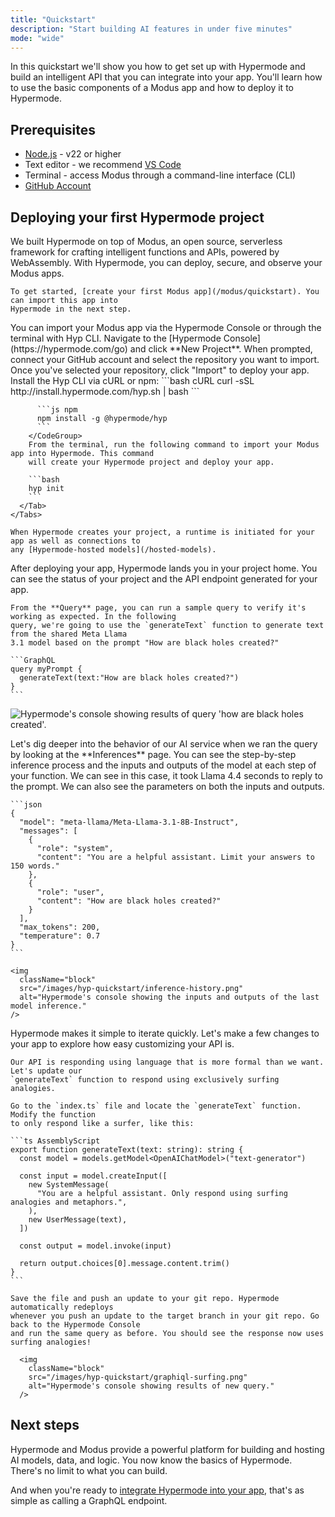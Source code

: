 ```yaml
---
title: "Quickstart"
description: "Start building AI features in under five minutes"
mode: "wide"
---
```


In this quickstart we'll show you how to get set up with Hypermode and build an intelligent API that
you can integrate into your app. You'll learn how to use the basic components of a Modus app and how
to deploy it to Hypermode.

## Prerequisites

- [Node.js](https://nodejs.org/en/download/package-manager) - v22 or higher
- Text editor - we recommend [VS Code](https://code.visualstudio.com/)
- Terminal - access Modus through a command-line interface (CLI)
- [GitHub Account](https://github.com/join)

## Deploying your first Hypermode project

<Steps>
  <Step title="Create Modus app">
    We built Hypermode on top of Modus, an open source, serverless framework for crafting
    intelligent functions and APIs, powered by WebAssembly. With Hypermode, you can deploy,
    secure, and observe your Modus apps.

    To get started, [create your first Modus app](/modus/quickstart). You can import this app into
    Hypermode in the next step.

  </Step>
  <Step title="Import Modus app">
    You can import your Modus app via the Hypermode Console or through the terminal with Hyp CLI.
    <Tabs>
      <Tab title="Hypermode Console">
        Navigate to the [Hypermode Console](https://hypermode.com/go) and click **New Project**.
        When prompted, connect your GitHub account and select the repository you want to import.
        Once you've selected your repository, click "Import" to deploy your app.
      </Tab>
      <Tab title="Hyp CLI">
        Install the Hyp CLI via cURL or npm:
        <CodeGroup>
          ```bash cURL
          curl -sSL http://install.hypermode.com/hyp.sh | bash
          ```

          ```js npm
          npm install -g @hypermode/hyp
          ```
        </CodeGroup>
        From the terminal, run the following command to import your Modus app into Hypermode. This command
        will create your Hypermode project and deploy your app.

        ```bash
        hyp init
        ```
      </Tab>
    </Tabs>

    When Hypermode creates your project, a runtime is initiated for your app as well as connections to
    any [Hypermode-hosted models](/hosted-models).

  </Step>
  <Step title="Explore API endpoint">
    After deploying your app, Hypermode lands you in your project home. You can see the status of your
    project and the API endpoint generated for your app.

    From the **Query** page, you can run a sample query to verify it's working as expected. In the following
    query, we're going to use the `generateText` function to generate text from the shared Meta Llama
    3.1 model based on the prompt "How are black holes created?"

    ```GraphQL
    query myPrompt {
      generateText(text:"How are black holes created?")
    }
    ```

<img
  className="block"
  src="/images/hyp-quickstart/graphiql-blackhole.png"
  alt="Hypermode's console showing results of query 'how are black holes created'."
/>

  </Step>
  <Step title="Observe function execution">
    Let's dig deeper into the behavior of our AI service when we ran the query by looking at the
    **Inferences** page. You can see the step-by-step inference process and the inputs and outputs of
    the model at each step of your function. We can see in this case, it took Llama 4.4 seconds to
    reply to the prompt. We can also see the parameters on both the inputs and outputs.

    ```json
    {
      "model": "meta-llama/Meta-Llama-3.1-8B-Instruct",
      "messages": [
        {
          "role": "system",
          "content": "You are a helpful assistant. Limit your answers to 150 words."
        },
        {
          "role": "user",
          "content": "How are black holes created?"
        }
      ],
      "max_tokens": 200,
      "temperature": 0.7
    }
    ```

    <img
      className="block"
      src="/images/hyp-quickstart/inference-history.png"
      alt="Hypermode's console showing the inputs and outputs of the last model inference."
    />

  </Step>
  <Step title="Customize your function">
    Hypermode makes it simple to iterate quickly. Let's make a few changes to your app
    to explore how easy customizing your API is.

    Our API is responding using language that is more formal than we want. Let's update our
    `generateText` function to respond using exclusively surfing analogies.

    Go to the `index.ts` file and locate the `generateText` function. Modify the function
    to only respond like a surfer, like this:

    ```ts AssemblyScript
    export function generateText(text: string): string {
      const model = models.getModel<OpenAIChatModel>("text-generator")

      const input = model.createInput([
        new SystemMessage(
          "You are a helpful assistant. Only respond using surfing analogies and metaphors.",
        ),
        new UserMessage(text),
      ])

      const output = model.invoke(input)

      return output.choices[0].message.content.trim()
    }
    ```

    Save the file and push an update to your git repo. Hypermode automatically redeploys
    whenever you push an update to the target branch in your git repo. Go back to the Hypermode Console
    and run the same query as before. You should see the response now uses surfing analogies!

      <img
        className="block"
        src="/images/hyp-quickstart/graphiql-surfing.png"
        alt="Hypermode's console showing results of new query."
      />

  </Step>
</Steps>

## Next steps

Hypermode and Modus provide a powerful platform for building and hosting AI models, data, and logic.
You now know the basics of Hypermode. There's no limit to what you can build.

And when you're ready to [integrate Hypermode into your app](/integrate-api), that's as simple as
calling a GraphQL endpoint.

